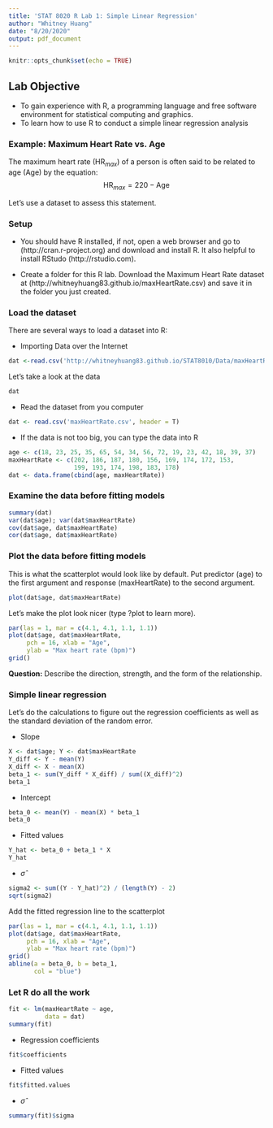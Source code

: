 ```yaml
---
title: 'STAT 8020 R Lab 1: Simple Linear Regression'
author: "Whitney Huang"
date: "8/20/2020"
output: pdf_document
---
```


```r
knitr::opts_chunk$set(echo = TRUE)
```

## Lab Objective

* To gain experience with R, a programming language and free software environment for statistical computing and graphics.
* To learn how to use R to conduct a simple linear regression analysis

### Example: Maximum Heart Rate vs. Age

The maximum heart rate ($\text{HR}_{max}$) of a person is often said to be related to age (Age) by the equation:
$$\text{HR}_{max} = 220 - \text{Age}$$

Let's use a dataset to assess this statement.


### Setup

* You should have R installed, if not, open a web browser and go to (http://cran.r-project.org) and download and install R. It also helpful to install RStudo (http://rstudio.com).

* Create a folder for this R lab. Download the Maximum Heart Rate dataset at (http://whitneyhuang83.github.io/maxHeartRate.csv) and save it in the folder you just created.

### Load the dataset

There are several ways to load a dataset into R:

+ Importing Data over the Internet

```r
dat <-read.csv('http://whitneyhuang83.github.io/STAT8010/Data/maxHeartRate.csv', header = T) 
```

Let's take a look at the data

```r
dat
```

+ Read the dataset from you computer

```r
dat <- read.csv('maxHeartRate.csv', header = T) 
```

+ If the data is not too big, you can type the data into R

```r
age <- c(18, 23, 25, 35, 65, 54, 34, 56, 72, 19, 23, 42, 18, 39, 37)
maxHeartRate <- c(202, 186, 187, 180, 156, 169, 174, 172, 153,
                  199, 193, 174, 198, 183, 178)
dat <- data.frame(cbind(age, maxHeartRate))
```

### Examine the data before fitting models

```r
summary(dat)
var(dat$age); var(dat$maxHeartRate)
cov(dat$age, dat$maxHeartRate)
cor(dat$age, dat$maxHeartRate)
```

### Plot the data before fitting models

This is what the scatterplot would look like by default. Put predictor (age) to the first argument and response (maxHeartRate) to the second argument.


```r
plot(dat$age, dat$maxHeartRate)
```

Let's make the plot look nicer (type ?plot to learn more).

```r
par(las = 1, mar = c(4.1, 4.1, 1.1, 1.1))
plot(dat$age, dat$maxHeartRate,
     pch = 16, xlab = "Age",
     ylab = "Max heart rate (bpm)")
grid()
```

**Question:** Describe the direction, strength, and the form of the relationship.

### Simple linear regression

Let's do the calculations to figure out the regression coefficients as well as the standard deviation of the random error.   

* Slope

```r
X <- dat$age; Y <- dat$maxHeartRate
Y_diff <- Y - mean(Y)
X_diff <- X - mean(X)
beta_1 <- sum(Y_diff * X_diff) / sum((X_diff)^2)
beta_1
```
* Intercept

```r
beta_0 <- mean(Y) - mean(X) * beta_1
beta_0
```


* Fitted values
```r
Y_hat <- beta_0 + beta_1 * X
Y_hat
```

* $\hat{\sigma}$

```r
sigma2 <- sum((Y - Y_hat)^2) / (length(Y) - 2)
sqrt(sigma2)
```

Add the fitted regression line to the scatterplot

```r
par(las = 1, mar = c(4.1, 4.1, 1.1, 1.1))
plot(dat$age, dat$maxHeartRate,
     pch = 16, xlab = "Age",
     ylab = "Max heart rate (bpm)")
grid()
abline(a = beta_0, b = beta_1,
       col = "blue")
```

### Let R do all the work

```r
fit <- lm(maxHeartRate ~ age,
          data = dat)
summary(fit)
```

* Regression coefficients

```r
fit$coefficients
```
* Fitted values

```r
fit$fitted.values
```

* $\hat{\sigma}$

```r
summary(fit)$sigma
```





